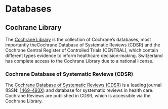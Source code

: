 # Databases {#sec-databases}

## Cochrane Library

The [Cochrane Library](https://www.cochranelibrary.com) is the collection of 
Cochrane's databases, most importantly theCochrane Database of Systematic 
Reviews (CDSR) and the Cochrane Central Register of Controlled Trials (CENTRAL),
which contain different types evidence to inform healthcare decision-making. 
Switzerland has complete access to the Cochrane Library due to a national 
license. 

### Cochrane Database of Systematic Reviews (CDSR)

The [Cochrane Database of Systematic Reviews (CDSR)](https://www.cochranelibrary.com/cdsr/about-cdsr)
is a leading journal (ISSN: [1469-493X](https://portal.issn.org/resource/ISSN/1469-493X)) 
and database for systematic reviews in health care. Cochrane Reviews are 
published in CDSR, which is accessible via the Cochrane Library.
